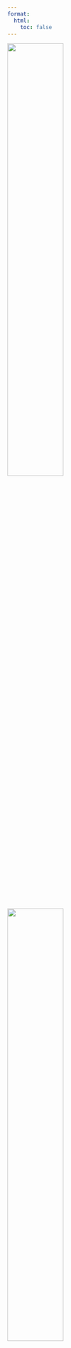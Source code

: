 ```yaml
---
format:
  html:
    toc: false
---
```


::::: {.px-4 .py-5 .my-5 .text-center}
<img class="d-block mx-auto mb-4 only-light" src="_static/kaskada-positive.svg" alt="" width="50%">
<img class="d-block mx-auto mb-4 only-dark" src="_static/kaskada-negative.svg" alt="" width="50%">
<h1 class="display-5 fw-bold">Real-Time AI without the fuss.</h1>
::: {.col-lg-7 .mx-auto}
[Kaskada is a next-generation streaming engine that connects AI models to real-time & historical data.]{.lead .mb-4}
:::
:::::

## Kaskada completes the Real-Time AI stack, providing...

```gallery-grid
:grid-columns: 1 2 2 3

- header: "{fas}`timeline;pst-color-primary` Real-time Aggregation"
  content: "Precompute model inputs from streaming data with robust data connectors, transformations & aggregations."
- header: "{fas}`binoculars;pst-color-primary` Event Detection"
  content: "Trigger pro-active AI behaviors by identifying important activities, as they happen."
- header: "{fas}`backward;pst-color-primary` History Replay"
  content: "Backtest and fine-tune from historical data using per-example time travel and point-in-time joins."
```


## Real-time AI in minutes

Connect and compute over databases, streaming data, _and_ data loaded dynamically using Python..
Kaskada is seamlessly integrated with Python's ecosystem of AI/ML tooling so you can load data, process it, train and serve models all in the same place.

There's no infrastructure to provision (and no JVM hiding under the covers), so you can jump right in - check out the [Quick Start](./guide/quickstart.md).


## Built for scale and reliability

Implemented in [Rust](https://www.rust-lang.org/) using [Apache Arrow](https://arrow.apache.org/), Kaskada's compute engine uses columnar data to efficiently execute large historic and high-throughput streaming queries.
Every operation in Kaskada is implemented incrementally, allowing automatic recovery if the process is terminated or killed.

With Kaskada, most jobs are fast enough to run locally, so it's easy to build and test your real-time queries.
As your needs grow, Kaskada's cloud-native design and support for partitioned execution gives you the volume and throughput you need to scale.
Kaskada was built by core contributors to [Apache Beam](https://beam.apache.org/), [Google Cloud Dataflow](https://cloud.google.com/dataflow), and [Apache Cassandra](https://cassandra.apache.org/), and is under active development

* * *

## Example Real-Time App: BeepGPT

[BeepGPT](https://github.com/kaskada-ai/beep-gpt/tree/main) keeps you in the loop without disturbing your focus. Its personalized, intelligent AI continuously monitors your Slack workspace, alerting you to important conversations and freeing you to concentrate on what’s most important.

The core of BeepGPT's real-time processing requires only a few lines of code using Kaskada:

```python
import asyncio
import kaskada as kd
kd.init_session()

# Bootstrap from historical data
messages = await kd.sources.PyDict.create(
    rows = pyarrow.parquet.read_table("./messages.parquet")
        .to_pylist(),
    time_column = "ts",
    key_column = "channel",
)

# Send each Slack message to Kaskada
def handle_message(client, req):
    messages.add_rows(req.payload["event"])
slack.socket_mode_request_listeners.append(handle_message)
slack.connect()

# Aggregate multiple messages into a "conversation"
conversations = ( messages
    .select("user", "text")
    .collect(max=20)
)

# Handle each conversation as it occurs
async for row in conversations.run_iter(mode='live'):

    # Use a pre-trained model to identify interested users
    prompt = "\n\n".join([f' {msg["user"]} --> {msg["text"]} ' for msg in row["result"]])
    res = openai.Completion.create(
        model="davinci:ft-personal:coversation-users-full-kaskada-2023-08-05-14-25-30",
        prompt=prompt + "\n\n###\n\n",
        logprobs=5,
        max_tokens=1,
        stop=" end",
        temperature=0.25,
    )

    # Notify interested users using the Slack API
    for user_id in interested_users(res):
        notify_user(row, user_id)
```

For more details, check out the [BeepGPT Github project](https://github.com/kaskada-ai/beep-gpt).

* * *

## Get Started

Getting started with Kaskda is a `pip install kaskada` away.
Check out the [Quick Start](./guide/quickstart.md) now!
